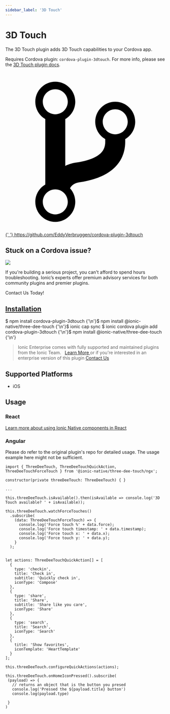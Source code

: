 ```yaml
---
sidebar_label: '3D Touch'
---
```



# 3D Touch

The 3D Touch plugin adds 3D Touch capabilities to your Cordova app.

Requires Cordova plugin: `cordova-plugin-3dtouch`. For more info, please see the [3D Touch plugin docs](https://github.com/EddyVerbruggen/cordova-plugin-3dtouch).

<p>
  <a
    href="https://github.com/EddyVerbruggen/cordova-plugin-3dtouch"
    target="_blank"
    rel="noopener"
    className="git-link"
  >
    <svg viewBox="0 0 512 512">
      <path d="M416 160c0-35.3-28.7-64-64-64s-64 28.7-64 64c0 23.7 12.9 44.3 32 55.4v8.6c0 19.9-7.8 33.7-25.3 44.9-15.4 9.8-38.1 17.1-67.5 21.5-14 2.1-25.7 6-35.2 10.7V151.4c19.1-11.1 32-31.7 32-55.4 0-35.3-28.7-64-64-64S96 60.7 96 96c0 23.7 12.9 44.3 32 55.4v209.2c-19.1 11.1-32 31.7-32 55.4 0 35.3 28.7 64 64 64s64-28.7 64-64c0-16.6-6.3-31.7-16.7-43.1 1.9-4.9 9.7-16.3 29.4-19.3 38.8-5.8 68.9-15.9 92.3-30.8 36-22.8 55-57 55-98.8v-8.6c19.1-11.1 32-31.7 32-55.4zM160 56c22.1 0 40 17.9 40 40s-17.9 40-40 40-40-17.9-40-40 17.9-40 40-40zm0 400c-22.1 0-40-17.9-40-40s17.9-40 40-40 40 17.9 40 40-17.9 40-40 40zm192-256c-22.1 0-40-17.9-40-40s17.9-40 40-40 40 17.9 40 40-17.9 40-40 40z"></path>
    </svg>{' '}
    https://github.com/EddyVerbruggen/cordova-plugin-3dtouch
  </a>
</p>

<h2>Stuck on a Cordova issue?</h2>
<DocsCard
  className="cordova-ee-card"
  header="Don't waste precious time on plugin issues."
  href="https://ionicframework.com/sales?product_of_interest=Ionic%20Native"
>
  <div>
    <img src={require('./_assets/img/native-cordova-bot.png').default} class="cordova-ee-img" />
    <p>
      If you're building a serious project, you can't afford to spend hours troubleshooting. Ionic’s experts offer
      premium advisory services for both community plugins and premier plugins.
    </p>
    <DocsButton className="native-ee-detail">Contact Us Today!</DocsButton>
  </div>
</DocsCard>

<h2 id="installation">
  <a href="#installation">Installation</a>
</h2>
<Tabs
  groupId="runtime"
  defaultValue="Capacitor"
  values={[
    { value: 'Capacitor', label: 'Capacitor' },
    { value: 'Cordova', label: 'Cordova' },
    { value: 'Enterprise', label: 'Enterprise' },
  ]}
>
  <TabItem value="Capacitor">
    <CodeBlock className="language-shell">
      $ npm install cordova-plugin-3dtouch {'\n'}$ npm install @ionic-native/three-dee-touch {'\n'}$ ionic cap sync
    </CodeBlock>
  </TabItem>
  <TabItem value="Cordova">
    <CodeBlock className="language-shell">
      $ ionic cordova plugin add cordova-plugin-3dtouch {'\n'}$ npm install @ionic-native/three-dee-touch {'\n'}
    </CodeBlock>
  </TabItem>
  <TabItem value="Enterprise">
    <blockquote>
      Ionic Enterprise comes with fully supported and maintained plugins from the Ionic Team. &nbsp;
      <a class="btn" href="https://ionic.io/docs/premier-plugins">
        Learn More
      </a> or if you're interested in an enterprise version of this plugin <a
        class="btn"
        href="https://ionicframework.com/sales?product_of_interest=Ionic%20Enterprise%20Engine"
      >
        Contact Us
      </a>
    </blockquote>
  </TabItem>
</Tabs>

## Supported Platforms

- iOS

## Usage

### React

[Learn more about using Ionic Native components in React](../native-community.mdx#react)

### Angular

Please do refer to the original plugin's repo for detailed usage. The usage example here might not be sufficient.

```tsx
import { ThreeDeeTouch, ThreeDeeTouchQuickAction, ThreeDeeTouchForceTouch } from '@ionic-native/three-dee-touch/ngx';

constructor(private threeDeeTouch: ThreeDeeTouch) { }

...

this.threeDeeTouch.isAvailable().then(isAvailable => console.log('3D Touch available? ' + isAvailable));

this.threeDeeTouch.watchForceTouches()
  .subscribe(
    (data: ThreeDeeTouchForceTouch) => {
      console.log('Force touch %' + data.force);
      console.log('Force touch timestamp: ' + data.timestamp);
      console.log('Force touch x: ' + data.x);
      console.log('Force touch y: ' + data.y);
    }
  );


let actions: ThreeDeeTouchQuickAction[] = [
  {
    type: 'checkin',
    title: 'Check in',
    subtitle: 'Quickly check in',
    iconType: 'Compose'
  },
  {
    type: 'share',
    title: 'Share',
    subtitle: 'Share like you care',
    iconType: 'Share'
  },
  {
    type: 'search',
    title: 'Search',
    iconType: 'Search'
  },
  {
    title: 'Show favorites',
    iconTemplate: 'HeartTemplate'
  }
];

this.threeDeeTouch.configureQuickActions(actions);

this.threeDeeTouch.onHomeIconPressed().subscribe(
 (payload) => {
   // returns an object that is the button you presed
   console.log('Pressed the ${payload.title} button')
   console.log(payload.type)

 }
)
```
